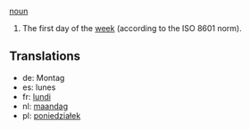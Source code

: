 [[noun]]

#The first day of the [[week]] (according to the ISO 8601 norm).

==Translations==
*de: Montag
*es: lunes
*fr: [[lundi]]
*nl: [[maandag]]
*pl: [[poniedziałek]]